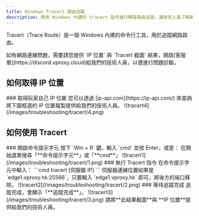 ```yaml
---
title: Windows Tracert 路由追蹤
description: 使用 Windows 內建的 tracert 指令進行網路路由追蹤，讓技術人員了解網路連線狀況，診斷問題。
---
```



Tracert（Trace Route）是一個 Windows 內建的命令行工具，用於追蹤網路路由。

<Callout type="warning">
如有網路連線問題，需要請您提供 `IP 位置` 與 `Tracert 截圖` 結果，開啟[客服單](https://discord.vproxy.cloud)給我們的技術人員，以便進行問題診斷。
</Callout>

## 如何取得 IP 位置
<Steps>
<Step>
### 取得玩家自己 IP 位置
您可以透過 [ip-api.com](https://ip-api.com/) 來查詢
將下圖框選的 IP 位置複製提供給我們的技術人員。
![tracert4](/images/troubleshooting/tracert/4.png)
</Step>
</Steps>

## 如何使用 Tracert

<Steps>
<Step>
### 開啟命令提示字元
按下 `Win + R` 鍵，輸入 `cmd` 並按 Enter，或是：
在開始選單搜尋「**命令提示字元**」或「**cmd**」
![tracert1](/images/troubleshooting/tracert/1.png)
</Step>

<Step>
### 執行 Tracert 指令
在命令提示字元中輸入：
```cmd
tracert [伺服器 IP]
```
<Callout type="info">
伺服器連線位置如果是 `edge1.vproxy.hk:25566`，只要輸入 `edge1.vproxy.hk` 即可，將後方的端口移除。
![tracert2](/images/troubleshooting/tracert/2.png)
</Callout>
</Step>

<Step>
### 等待追蹤完成
追蹤完成，會顯示「**追蹤完成**」。
![tracert3](/images/troubleshooting/tracert/3.png)
請將**此結果截圖**與 **IP 位置**提供給我們的技術人員。
</Step>
</Steps>